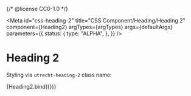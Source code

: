 {/* @license CC0-1.0 */}



<Meta
  id="css-heading-2"
  title="CSS Component/Heading/Heading 2"
  component={Heading2}
  argTypes={argTypes}
  args={defaultArgs}
  parameters={{
    status: {
      type: "ALPHA",
    },
  }}
/>

# Heading 2

Styling via `utrecht-heading-2` class name:

<Canvas>
  <Story name="Default" args={exampleArgs}>
    {Heading2.bind({})}
  </Story>
</Canvas>

<ArgsTable story="Default" />
